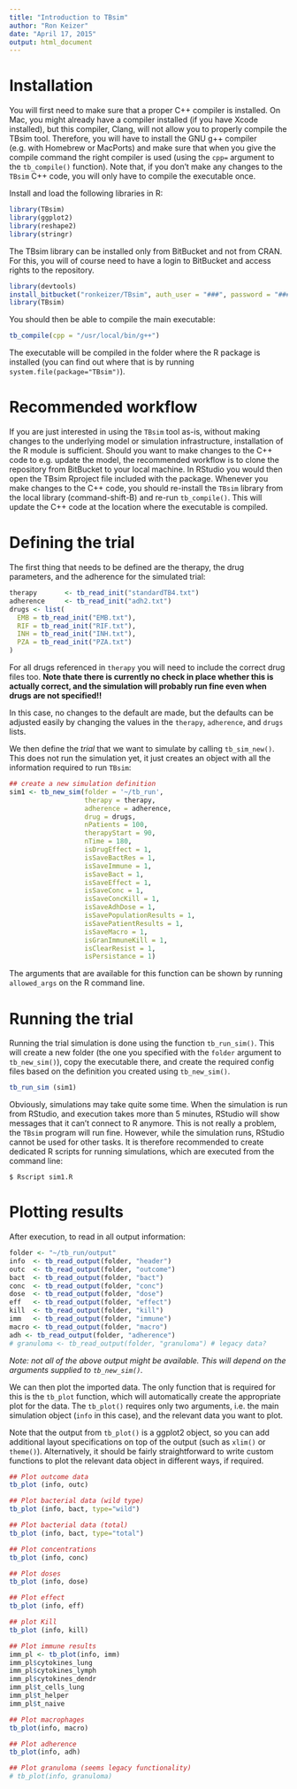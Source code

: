 ```yaml
---
title: "Introduction to TBsim"
author: "Ron Keizer"
date: "April 17, 2015"
output: html_document
---
```


# Installation

You will first need to make sure that a proper C++ compiler is installed. On Mac, you might already have a compiler installed (if you have Xcode installed), but this compiler, Clang, will not allow you to properly compile the TBsim tool. Therefore, you will have to install the GNU g++ compiler (e.g. with Homebrew or MacPorts) and make sure that when you give the compile command the right compiler is used (using the `cpp=` argument to the `tb_compile()` function). Note that, if you don't make any changes to the `TBsim` C++ code, you will only have to compile the executable once.  

Install and load the following libraries in R:

```r
library(TBsim)
library(ggplot2)
library(reshape2)
library(stringr)
```

The TBsim library can be installed only from BitBucket and not from CRAN. For this, you will of course need to have a login to BitBucket and access rights to the repository.

```r
library(devtools)
install_bitbucket("ronkeizer/TBsim", auth_user = "###", password = "###")
library(TBsim)
```

You should then be able to compile the main executable:

```r
tb_compile(cpp = "/usr/local/bin/g++")
```

The executable will be compiled in the folder where the R package is installed (you can find out where that is by running `system.file(package="TBsim")`).

# Recommended workflow

If you are just interested in using the `TBsim` tool as-is, without making changes to the underlying model or simulation infrastructure, installation of the R module is sufficient. Should you want to make changes to the C++ code to e.g. update the model, the recommended workflow is to clone the repository from BitBucket to your local machine. In RStudio you would then open the TBsim Rproject file included with the package. Whenever you make changes to the C++ code, you should re-install the `TBsim` library from the local library (command-shift-B) and re-run `tb_compile()`. This will update the C++ code at the location where the executable is compiled.

# Defining the trial

The first thing that needs to be defined are the therapy, the drug parameters, and the adherence for the simulated trial:

```r
therapy       <- tb_read_init("standardTB4.txt")
adherence     <- tb_read_init("adh2.txt")
drugs <- list(
  EMB = tb_read_init("EMB.txt"),
  RIF = tb_read_init("RIF.txt"),
  INH = tb_read_init("INH.txt"),
  PZA = tb_read_init("PZA.txt")
)
```

For all drugs referenced in `therapy` you will need to include the correct drug files too. **Note thate there is currently no check in place whether this is actually correct, and the simulation will probably run fine even when drugs are not specified!!**

In this case, no changes to the default are made, but the defaults can be adjusted easily by changing the values in the `therapy`, `adherence`, and `drugs` lists.

We then define the *trial* that we want to simulate by calling `tb_sim_new()`. This does not run the simulation yet, it just creates an object with all the information required to run `TBsim`:

```r
## create a new simulation definition
sim1 <- tb_new_sim(folder = '~/tb_run', 
                   therapy = therapy,
                   adherence = adherence,
                   drug = drugs,
                   nPatients = 100,
                   therapyStart = 90,
                   nTime = 180,
                   isDrugEffect = 1,
                   isSaveBactRes = 1,
                   isSaveImmune = 1,
                   isSaveBact = 1,
                   isSaveEffect = 1,
                   isSaveConc = 1,
                   isSaveConcKill = 1,
                   isSaveAdhDose = 1,
                   isSavePopulationResults = 1,
                   isSavePatientResults = 1,
                   isSaveMacro = 1,
                   isGranImmuneKill = 1,
                   isClearResist = 1,
                   isPersistance = 1)
```

The arguments that are available for this function can be shown by running `allowed_args` on the R command line.

# Running the trial

Running the trial simulation is done using the function `tb_run_sim()`. This will create a new folder (the one you specified with the `folder` argument to `tb_new_sim()`), copy the executable there, and create the required config files based on the definition you created using `tb_new_sim()`.

```r
tb_run_sim (sim1)
```

Obviously, simulations may take quite some time. When the simulation is run from RStudio, and execution takes more than 5 minutes, RStudio will show messages that it can't connect to R anymore. This is not really a problem, the `TBsim` program will run fine. However, while the simulation runs, RStudio cannot be used for other tasks. It is therefore recommended to create dedicated R scripts for running simulations, which are executed from the command line:

```
$ Rscript sim1.R
```

# Plotting results

After execution, to read in all output information:

```r
folder <- "~/tb_run/output"
info  <- tb_read_output(folder, "header")
outc  <- tb_read_output(folder, "outcome")
bact  <- tb_read_output(folder, "bact")
conc  <- tb_read_output(folder, "conc")
dose  <- tb_read_output(folder, "dose")
eff   <- tb_read_output(folder, "effect")
kill  <- tb_read_output(folder, "kill")
imm   <- tb_read_output(folder, "immune")
macro <- tb_read_output(folder, "macro")
adh <- tb_read_output(folder, "adherence") 
# granuloma <- tb_read_output(folder, "granuloma") # legacy data?
```

*Note: not all of the above output might be available. This will depend on the arguments supplied to `tb_new_sim()`.*

We can then plot the imported data. The only function that is required for this is the `tb_plot` function, which will automatically create the appropriate plot for the data. The `tb_plot()` requires only two arguments, i.e. the main simulation object (`info` in this case), and the relevant data you want to plot.

Note that the output from `tb_plot()` is a ggplot2 object, so you can add additional layout specifications on top of the output (such as `xlim()` or `theme()`). Alternatively, it should be fairly straightforward to write custom functions to plot the relevant data object in different ways, if required.

```r
## Plot outcome data
tb_plot (info, outc)
```

```r
## Plot bacterial data (wild type)
tb_plot (info, bact, type="wild")
```

```r
## Plot bacterial data (total)
tb_plot (info, bact, type="total")
```

```r
## Plot concentrations
tb_plot (info, conc)
```

```r
## Plot doses
tb_plot (info, dose)
```

```r
## Plot effect
tb_plot (info, eff)
```

```r
## plot Kill
tb_plot (info, kill)
```

```r
## Plot immune results
imm_pl <- tb_plot(info, imm)
imm_pl$cytokines_lung
imm_pl$cytokines_lymph
imm_pl$cytokines_dendr
imm_pl$t_cells_lung
imm_pl$t_helper
imm_pl$t_naive
```

```r
## Plot macrophages
tb_plot(info, macro)
```

```r
## Plot adherence
tb_plot(info, adh)
```

```r
## Plot granuloma (seems legacy functionality)
# tb_plot(info, granuloma)
```


